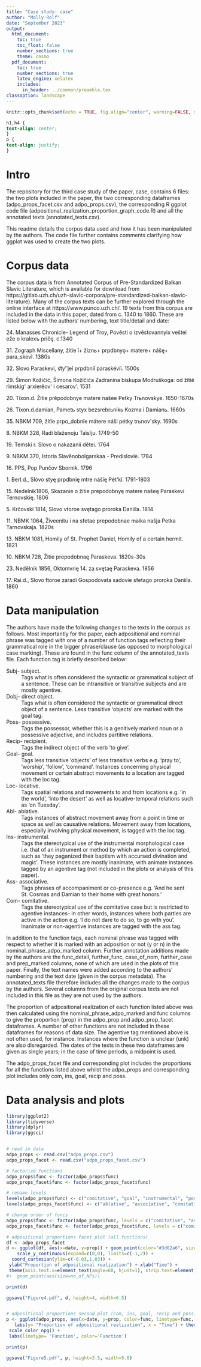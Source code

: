 ```yaml
---
title: "Case study: case"
author: "Molly Rolf"
date: "September 2023"
output:
  html_document:
    toc: true
    toc_float: false
    number_sections: true
    theme: cosmo
  pdf_document:
    toc: true
    number_sections: true
    latex_engine: xelatex
    includes:
      in_header: ../common/preamble.tex
classoption: landscape
---
```


```r
knitr::opts_chunk$set(echo = TRUE, fig.align="center", warning=FALSE, message=FALSE, tidy=TRUE, tidy.opts=list(width.cutoff=80))
```
```css
h1,h4 {
text-align: center;
}
p {
text-align: justify; 
}
```


# Intro

The repository for the third case study of the paper, case, contains 6
files: the two plots included in the paper, the two corresponding
dataframes (adpo_props_facet.csv and adpo_props.csv), the corresponding
R ggplot code file (adpositional_realization_proportion_graph_code.R)
and all the annotated texts (annotated_texts.csv).

This readme details the corpus data used and how it has been manipulated
by the authors. The code file further contains comments clarifying how
ggplot was used to create the two plots.


# Corpus data

The corpus data is from Annotated Corpus of Pre-Standardized Balkan
Slavic Literature, which is available for download from
https://gitlab.uzh.ch/uzh-slavic-corpora/pre-standardized-balkan-slavic-literature).
Many of the corpus texts can be further explored through the online
interface at https://www.punco.uzh.ch/. 19 texts from this corpus are
included in the data in this paper, dated from c. 1340 to 1860. These
are listed below with the authors' numbering, text title/detail and
date:

24\. Manasses Chronicle- Legend of Troy, Pověsti o izvěstovannyix veštei
eže o kralexъ pričę. c.1340

31\. Zograph Miscellany, žitïe î+ žíznь+ prpdbnyǫ+ matere+ nášę+
para_skevî. 1380s

32\. Slovo Paraskevi, st҃yʺjeî prpdbniî paraskéviì. 1500s

29\. Šimon Kožičić, Šimona Kožičića Zadranina biskupa Modruškoga: od
žitiě rimskig\' arxierěov\' i cesarov\'. 1531

20\. Tixon.d. Žitie prěpodobnye matere našee Petky Trьnovskye.
1650-1670s

26\. Tixon.d.damian, Pametь styx bezsrebrьnikь Kozma i Damianь. 1660s

35\. NBKM 709, žítïe prpo_dobnïe mátere náši pétky trьnov\'sky. 1690s

8\. NBKM 328, Radi blaženoju Taïsïju. 1749-50

19\. Temski r. Slovo o nakazanii dětei. 1764

9\. NBKM 370, Istoria Slavěnobolgarskaa - Predislovie. 1784

16\. PPS, Pop Punčov Sbornik. 1796

1\. Berl.d., Slóvo styę prpdbnïę mtre nášīę Pét\'kĭ. 1791-1803

15\. Nedelnik1806, Skazanie o žitie prepodobnyę matere našeę Paraskevi
Ternovskię. 1806

5\. Krčovski 1814, Slovo vtoroe svętago proroka Daniila. 1814

11\. NBMK 1064, Živeenitu i na sfetae prepodobnae maika našja Petka
Tarnovskaja. 1820s

13\. NBKM 1081, Homily of St. Prophet Daniel, Homily of a certain
hermit. 1821

10\. NBKM 728, Žitie prepodobnaę Paraskeva. 1820s-30s

23\. Nedělnik 1856, Oktomvrię 14. za svętaę Paraskeva. 1856

17\. Rai.d., Slovo ftoroe zaradi Gospodovata sadovie sfetago proroka
Daniila. 1860


# Data manipulation

The authors have made the following changes to the texts in the corpus
as follows. Most importantly for the paper, each adpositional and
nominal phrase was tagged with one of a number of function tags
reflecting their grammatical role in the bigger phrase/clause (as
opposed to morphological case marking). These are found in the func
column of the annotated_texts file. Each function tag is briefly
described below:

Subj- subject.
: Tags what is often considered the syntactic or
grammatical subject of a sentence. These can be intransitive or
transitive subjects and are mostly agentive.

Dobj- direct object.
: Tags what is often considered the syntactic or
grammatical direct object of a sentence. Less transitive 'objects' are
marked with the goal tag.

Poss- possessive.
: Tags the possessor, whether this is a genitively
marked noun or a possessive adjective, and includes partitive relations.

Recip- recipient.
: Tags the indirect object of the verb 'to give'.

Goal- goal.
: Tags less transitive 'objects' of less transitive verbs e.g.
'pray to', 'worship', 'follow', 'command'. Instances concerning physical
movement or certain abstract movements to a location are tagged with the
loc tag.

Loc- locative.
: Tags spatial relations and movements to and from
locations e.g. 'in the world', 'into the desert' as well as
locative-temporal relations such as 'on Tuesday'.

Abl- ablative.
: Tags instances of abstract movement away from a point in
time or space as well as causative relations. Movement away from
locations, especially involving physical movement, is tagged with the
loc tag.

Ins- instrumental.
: Tags the stereotypical use of the instrumental
morphological case i.e. that of an instrument or method by which an
action is completed, such as 'they paganized their baptism with accursed
divination and magic'. These instances are mostly inanimate, with
animate instances tagged by an agentive tag (not included in the plots
or analysis of this paper).

Ass- associative.
: Tags phrases of accompaniment or co-presence e.g. 'And
he sent St. Cosmas and Damian to their home with great honors.'

Com- comitative.
: Tags the stereotypical use of the comitative case but
is restricted to agentive instances- in other words, instances where
both parties are active in the action e.g. 'I do not dare to do so, to
go with you'. Inanimate or non-agentive instances are tagged with the
ass tag.

In addition to the function tags, each nominal phrase was tagged with
respect to whether it is marked with an adposition or not (y or n) in
the nominal_phrase_adpo_marked column. Further annotation additions made
by the authors are the func_detail, further_func, case_of_nom,
further_case and prep_marked columns, none of which are used in the
plots of this paper. Finally, the text names were added according to the
authors' numbering and the text date (given in the corpus metadata). The
annotated_texts file therefore includes all the changes made to the
corpus by the authors. Several columns from the original corpus texts
are not included in this file as they are not used by the authors.

The proportion of adpositional realization of each function listed above
was then calculated using the nominal_phrase_adpo_marked and func
columns to give the proportion (prop) in the adpo_prop and
adpo_prop_facet dataframes. A number of other functions are not included
in these dataframes for reasons of data size. The agentive tag mentioned
above is not often used, for instance. Instances where the function is
unclear (unk) are also disregarded. The dates of the texts in these two
dataframes are given as single years; in the case of time periods, a
midpoint is used.

The adpo_props_facet file and corresponding plot includes the
proportions for all the functions listed above whilst the adpo_props and
corresponding plot includes only com, ins, goal, recip and poss.


# Data analysis and plots

```r
library(ggplot2)
library(tidyverse)
library(dplyr)
library(ggsci)


# read in data
adpo_props <- read.csv("adpo_props.csv")
adpo_props_facet <- read.csv("adpo_props_facet.csv")

# factorize functions
adpo_props$func <- factor(adpo_props$func)
adpo_props_facet$func <- factor(adpo_props_facet$func)

# rename levels
levels(adpo_props$func) <- c("comitative", "goal", "instrumental", "possessive", "recipient")
levels(adpo_props_facet$func) <- c("ablative", "associative", "comitative", "direct object", "goal", "instrumental", "locative", "possessive", "recipient", "subject")

# change order of funcs
adpo_props$func <- factor(adpo_props$func, levels = c("comitative", "associative", "instrumental", "ablative", "locative", "goal", "recipient", "possessive", "direct object", "subject")) 
adpo_props_facet$func <- factor(adpo_props_facet$func, levels = c("comitative", "associative", "instrumental", "ablative", "locative", "goal", "recipient", "possessive", "direct object", "subject")) 

# adpositional proportions facet plot (all functions)
df <- adpo_props_facet
d <- ggplot(df, aes(x=date, y=prop)) + geom_point(color="#3d62a6", size=1.0) + geom_smooth(fullrange=FALSE, se=TRUE, span=1.5, color="black", size=0.8) + facet_wrap(.~func, nrow=2) + theme_bw() + theme(axis.text=element_text(color="black")) + ylim(0,1) + 
	scale_y_continuous(expand=c(0,0), limits=c(-1,2)) +
  coord_cartesian(ylim=c(-0.03,1.03)) + 
 ylab("Proportion of adpositional realization") + xlab("Time") +
 theme(axis.text.x=element_text(angle=60, hjust=1), strip.text=element_text(size=10.0), strip.background=element_blank())
#+  geom_point(aes(size=no_of_NPs))

print(d)

ggsave("Figure4.pdf", d, height=4, width=6.5)


# adpositional proportions second plot (com, ins, goal, recip and poss)
p <- ggplot(adpo_props, aes(x=date, y=prop, color=func, linetype=func, group=func)) + geom_smooth(se=FALSE, span=1.5) +
   labs(y= "Proportion of adpositional realization", x = "Time") + theme_bw() + theme(axis.text=element_text(color="black"))  +ylim(0,1) +
 scale_color_npg() + 
 labs(linetype= 'Function', color='Function') 

print(p)  

ggsave("Figure5.pdf", p, height=3.5, width=5.0)
```

